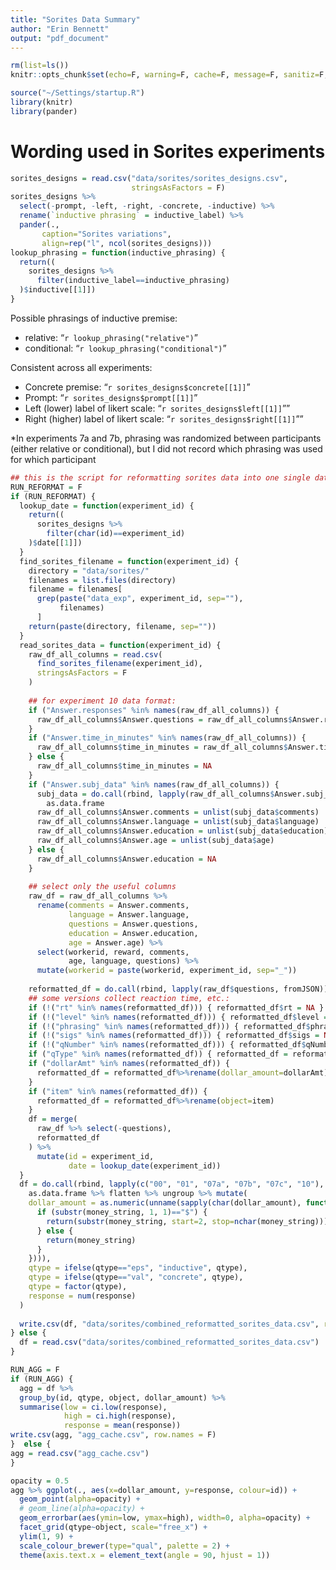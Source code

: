 ```yaml
---
title: "Sorites Data Summary"
author: "Erin Bennett"
output: "pdf_document"
---
```


```r
rm(list=ls())
knitr::opts_chunk$set(echo=F, warning=F, cache=F, message=F, sanitiz=F, fig.width = 5, fig.height = 3)
```

```r
source("~/Settings/startup.R")
library(knitr)
library(pander)
```

# Wording used in Sorites experiments

```r
sorites_designs = read.csv("data/sorites/sorites_designs.csv",
                           stringsAsFactors = F)
sorites_designs %>%
  select(-prompt, -left, -right, -concrete, -inductive) %>%
  rename(`inductive phrasing` = inductive_label) %>%
  pander(.,
       caption="Sorites variations",
       align=rep("l", ncol(sorites_designs)))
lookup_phrasing = function(inductive_phrasing) {
  return((
    sorites_designs %>%
      filter(inductive_label==inductive_phrasing)
  )$inductive[[1]])
}
```

Possible phrasings of inductive premise:

* relative: "`r lookup_phrasing("relative")`"
* conditional: "`r lookup_phrasing("conditional")`"

Consistent across all experiments:

* Concrete premise: "`r sorites_designs$concrete[[1]]`"
* Prompt: "`r sorites_designs$prompt[[1]]`"
* Left (lower) label of likert scale: "`r sorites_designs$left[[1]]`""
* Right (higher) label of likert scale: "`r sorites_designs$right[[1]]`""

*In experiments 7a and 7b, phrasing was randomized between participants (either relative or conditional), but I did not record which phrasing was used for which participant

```r
## this is the script for reformatting sorites data into one single datafile
RUN_REFORMAT = F
if (RUN_REFORMAT) {
  lookup_date = function(experiment_id) {
    return((
      sorites_designs %>%
        filter(char(id)==experiment_id)
    )$date[[1]])
  }
  find_sorites_filename = function(experiment_id) {
    directory = "data/sorites/"
    filenames = list.files(directory)
    filename = filenames[
      grep(paste("data_exp", experiment_id, sep=""),
           filenames)
      ]
    return(paste(directory, filename, sep=""))
  }
  read_sorites_data = function(experiment_id) {
    raw_df_all_columns = read.csv(
      find_sorites_filename(experiment_id),
      stringsAsFactors = F
    )
    
    ## for experiment 10 data format:
    if ("Answer.responses" %in% names(raw_df_all_columns)) {
      raw_df_all_columns$Answer.questions = raw_df_all_columns$Answer.responses
    }
    if ("Answer.time_in_minutes" %in% names(raw_df_all_columns)) {
      raw_df_all_columns$time_in_minutes = raw_df_all_columns$Answer.time_in_minutes
    } else {
      raw_df_all_columns$time_in_minutes = NA
    }
    if ("Answer.subj_data" %in% names(raw_df_all_columns)) {
      subj_data = do.call(rbind, lapply(raw_df_all_columns$Answer.subj_data, fromJSON)) %>%
        as.data.frame
      raw_df_all_columns$Answer.comments = unlist(subj_data$comments)
      raw_df_all_columns$Answer.language = unlist(subj_data$language)
      raw_df_all_columns$Answer.education = unlist(subj_data$education)
      raw_df_all_columns$Answer.age = unlist(subj_data$age)
    } else {
      raw_df_all_columns$Answer.education = NA
    }
    
    ## select only the useful columns
    raw_df = raw_df_all_columns %>%
      rename(comments = Answer.comments,
             language = Answer.language,
             questions = Answer.questions,
             education = Answer.education,
             age = Answer.age) %>%
      select(workerid, reward, comments,
             age, language, questions) %>%
      mutate(workerid = paste(workerid, experiment_id, sep="_"))
    
    reformatted_df = do.call(rbind, lapply(raw_df$questions, fromJSON))
    ## some versions collect reaction time, etc.:
    if (!("rt" %in% names(reformatted_df))) { reformatted_df$rt = NA }
    if (!("level" %in% names(reformatted_df))) { reformatted_df$level = NA }
    if (!("phrasing" %in% names(reformatted_df))) { reformatted_df$phrasing = NA }
    if (!("sigs" %in% names(reformatted_df))) { reformatted_df$sigs = NA }
    if (!("qNumber" %in% names(reformatted_df))) { reformatted_df$qNumber = NA }
    if ("qType" %in% names(reformatted_df)) { reformatted_df = reformatted_df%>%rename(qtype=qType) }
    if ("dollarAmt" %in% names(reformatted_df)) {
      reformatted_df = reformatted_df%>%rename(dollar_amount=dollarAmt)
    }
    if ("item" %in% names(reformatted_df)) {
      reformatted_df = reformatted_df%>%rename(object=item)
    }
    df = merge(
      raw_df %>% select(-questions),
      reformatted_df
    ) %>% 
      mutate(id = experiment_id,
             date = lookup_date(experiment_id))
  }
  df = do.call(rbind, lapply(c("00", "01", "07a", "07b", "07c", "10"), read_sorites_data)) %>%
    as.data.frame %>% flatten %>% ungroup %>% mutate(
    dollar_amount = as.numeric(unname(sapply(char(dollar_amount), function(money_string) {
      if (substr(money_string, 1, 1)=="$") {
        return(substr(money_string, start=2, stop=nchar(money_string)))
      } else {
        return(money_string)
      }
    }))),
    qtype = ifelse(qtype=="eps", "inductive", qtype),
    qtype = ifelse(qtype=="val", "concrete", qtype),
    qtype = factor(qtype),
    response = num(response)
  )
  
  write.csv(df, "data/sorites/combined_reformatted_sorites_data.csv", row.names = F)
} else {
  df = read.csv("data/sorites/combined_reformatted_sorites_data.csv")
}
```

```r
RUN_AGG = F
if (RUN_AGG) {
  agg = df %>%
  group_by(id, qtype, object, dollar_amount) %>%
  summarise(low = ci.low(response),
            high = ci.high(response),
            response = mean(response))
write.csv(agg, "agg_cache.csv", row.names = F)
}  else {
agg = read.csv("agg_cache.csv")
}
```

```r
opacity = 0.5
agg %>% ggplot(., aes(x=dollar_amount, y=response, colour=id)) +
  geom_point(alpha=opacity) +
  # geom_line(alpha=opacity) +
  geom_errorbar(aes(ymin=low, ymax=high), width=0, alpha=opacity) +
  facet_grid(qtype~object, scale="free_x") +
  ylim(1, 9) +
  scale_colour_brewer(type="qual", palette = 2) +
  theme(axis.text.x = element_text(angle = 90, hjust = 1))
```

